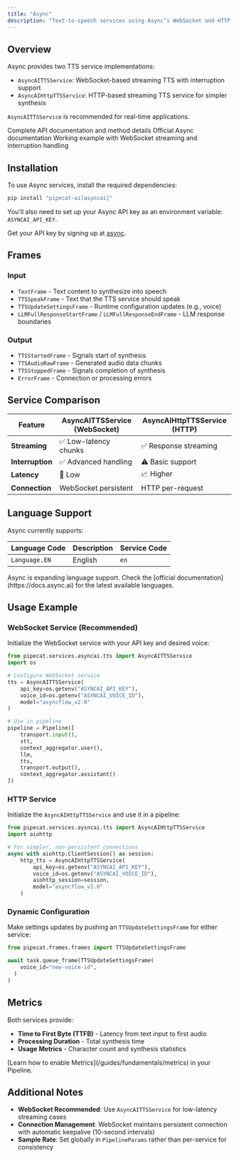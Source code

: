 ```yaml
---
title: "Async"
description: "Text-to-speech services using Async’s WebSocket and HTTP APIs"
---
```


## Overview

Async provides two TTS service implementations:

- `AsyncAITTSService`: WebSocket-based streaming TTS with interruption support
- `AsyncAIHttpTTSService`: HTTP-based streaming TTS service for simpler synthesis

<Tip>`AsyncAITTSService` is recommended for real-time applications.</Tip>

<CardGroup cols={3}>
  <Card
    title="API Reference"
    icon="code"
    href="https://reference-server.pipecat.ai/en/latest/api/pipecat.services.asyncai.tts.html"
  >
    Complete API documentation and method details
  </Card>
  <Card title="Async Docs" icon="book" href="https://docs.async.ai/">
    Official Async documentation
  </Card>
  <Card
    title="Example Code"
    icon="play"
    href="https://github.com/pipecat-ai/pipecat/blob/main/examples/foundational/07ac-interruptible-asyncai.py"
  >
    Working example with WebSocket streaming and interruption handling
  </Card>
</CardGroup>

## Installation

To use Async services, install the required dependencies:

```bash
pip install "pipecat-ai[asyncai]"
```

You'll also need to set up your Async API key as an environment variable: `ASYNCAI_API_KEY`.

<Tip>Get your API key by signing up at [async](https://async.ai).</Tip>

## Frames

### Input

- `TextFrame` - Text content to synthesize into speech
- `TTSSpeakFrame` - Text that the TTS service should speak
- `TTSUpdateSettingsFrame` - Runtime configuration updates (e.g., voice)
- `LLMFullResponseStartFrame` / `LLMFullResponseEndFrame` - LLM response boundaries

### Output

- `TTSStartedFrame` - Signals start of synthesis
- `TTSAudioRawFrame` - Generated audio data chunks
- `TTSStoppedFrame` - Signals completion of synthesis
- `ErrorFrame` - Connection or processing errors

## Service Comparison

| Feature          | AsyncAITTSService (WebSocket) | AsyncAIHttpTTSService (HTTP) |
| ---------------- | ----------------------------- | ---------------------------- |
| **Streaming**    | ✅ Low-latency chunks         | ✅ Response streaming        |
| **Interruption** | ✅ Advanced handling          | ⚠️ Basic support             |
| **Latency**      | 🚀 Low                        | 📈 Higher                    |
| **Connection**   | WebSocket persistent          | HTTP per-request             |

## Language Support

Async currently supports:

| Language Code | Description | Service Code |
| ------------- | ----------- | ------------ |
| `Language.EN` | English     | `en`         |

<Note>
  Async is expanding language support. Check the [official
  documentation](https://docs.async.ai) for the latest available languages.
</Note>

## Usage Example

### WebSocket Service (Recommended)

Initialize the WebSocket service with your API key and desired voice:

```python
from pipecat.services.asyncai.tts import AsyncAITTSService
import os

# Configure WebSocket service
tts = AsyncAITTSService(
    api_key=os.getenv("ASYNCAI_API_KEY"),
    voice_id=os.getenv("ASYNCAI_VOICE_ID"),
    model="asyncflow_v2.0"
)

# Use in pipeline
pipeline = Pipeline([
    transport.input(),
    stt,
    context_aggregator.user(),
    llm,
    tts,
    transport.output(),
    context_aggregator.assistant()
])
```

### HTTP Service

Initialize the `AsyncAIHttpTTSService` and use it in a pipeline:

```python
from pipecat.services.aysncai.tts import AsyncAIHttpTTSService
import aiohttp

# For simpler, non-persistent connections
async with aiohttp.ClientSession() as session:
    http_tts = AsyncAIHttpTTSService(
        api_key=os.getenv("ASYNCAI_API_KEY"),
        voice_id=os.getenv("ASYNCAI_VOICE_ID"),
        aiohttp_session=session,
        model="asyncflow_v2.0"
    )
```

### Dynamic Configuration

Make settings updates by pushing an `TTSUpdateSettingsFrame` for either service:

```python
from pipecat.frames.frames import TTSUpdateSettingsFrame

await task.queue_frame(TTSUpdateSettingsFrame(
    voice_id="new-voice-id",
  )
)
```

## Metrics

Both services provide:

- **Time to First Byte (TTFB)** - Latency from text input to first audio
- **Processing Duration** - Total synthesis time
- **Usage Metrics** - Character count and synthesis statistics

<Info>
  [Learn how to enable Metrics](/guides/fundamentals/metrics) in your Pipeline.
</Info>

## Additional Notes

- **WebSocket Recommended**: Use `AsyncAITTSService` for low-latency streaming cases
- **Connection Management**: WebSocket maintains persistent connection with automatic keepalive (10-second intervals)
- **Sample Rate**: Set globally in `PipelineParams` rather than per-service for consistency
